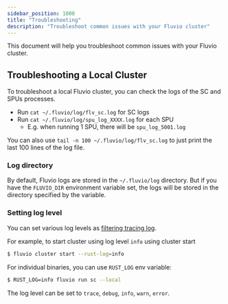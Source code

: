 ```yaml
---
sidebar_position: 1000
title: "Troubleshooting"
description: "Troubleshoot common issues with your Fluvio cluster"
---
```


This document will help you troubleshoot common issues with your Fluvio cluster.

## Troubleshooting a Local Cluster


To troubleshoot a local Fluvio cluster, you can check the logs of the SC and SPUs processes.

- Run `cat ~/.fluvio/log/flv_sc.log` for SC logs
- Run `cat ~/.fluvio/log/spu_log_XXXX.log` for each SPU
  - E.g. when running 1 SPU, there will be `spu_log_5001.log`

You can also use `tail -n 100 ~/.fluvio/log/flv_sc.log` to just print the last 100 lines of the log file.

### Log directory

By default, Fluvio logs are stored in the `~/.fluvio/log` directory. 
But if you have the `FLUVIO_DIR` environment variable set, the logs will be stored in the directory specified by the variable.

### Setting log level

You can set various log levels as [filtering tracing log].

For example, to start cluster using log level `info` using cluster start

```bash
$ fluvio cluster start --rust-log=info
```

For individual binaries, you can use `RUST_LOG` env variable:

```bash
$ RUST_LOG=info fluvio run sc --local
```

The log level can be set to `trace`, `debug`, `info`, `warn`, `error`.

[filtering tracing log]: https://tracing.rs/tracing_subscriber/filter/struct.envfilter

